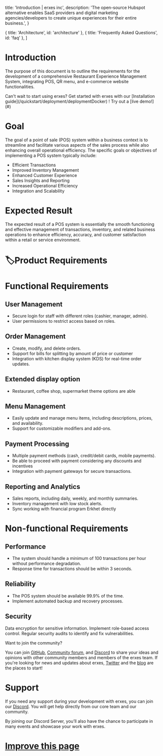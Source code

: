 
  title: 'Introduction | erxes inc',
  description:
    'The open-source Hubspot alternative enables SaaS providers and digital marketing agencies/developers to create unique experiences for their entire business.',
}

  { title: 'Architecture', id: 'architecture' },
  { title: 'Frequently Asked Questions', id: 'faq' },
]

<HeroPattern />

# **Introduction**

The purpose of this document is to outline the requirements for the development of a comprehensive Restaurant Experience Management System, integrating POS, QR menu, and e-commerce website functionalities.

<Note>
  Can't wait to start using erxes? Get started with erxes with our [Installation guide](/quickstart/deployment/deploymentDocker) ! Try out a [live demo!](#)
</Note>


# **Goal**

The goal of a point of sale (POS) system within a business context is to streamline and facilitate various aspects of the sales process while also enhancing overall operational efficiency. The specific goals or objectives of implementing a POS system typically include:

- Efficient Transactions
- Improved Inventory Management
- Enhanced Customer Experience
- Sales Insights and Reporting
- Increased Operational Efficiency
- Integration and Scalability


# **Expected Result**

The expected result of a POS system is essentially the smooth functioning and effective management of transactions, inventory, and related business operations to enhance efficiency, accuracy, and customer satisfaction within a retail or service environment.



# **🏷️Product Requirements**
 

# **Functional Requirements**
 
## **User Management**
- Secure login for staff with different roles (cashier, manager, admin).
- User permissions to restrict access based on roles.

## **Order Management**
- Create, modify, and delete orders.
- Support for bills for splitting by amount of price or customer
- Integration with kitchen display system (KDS) for real-time order updates.

## **Extended display option**
- Restaurant, coffee shop, supermarket theme options are able

## **Menu Management**
- Easily update and manage menu items, including descriptions, prices, and availability.
- Support for customizable modifiers and add-ons.

## **Payment Processing**
- Multiple payment methods (cash, credit/debit cards, mobile payments).
- Be able to proceed with payment considering any discounts and incentives
- Integration with payment gateways for secure transactions.

## **Reporting and Analytics**
- Sales reports, including daily, weekly, and monthly summaries.
- Inventory management with low stock alerts.
- Sync working with financial program Erkhet directly


# **Non-functional Requirements**

## **Performance**
- The system should handle a minimum of 100 transactions per hour without performance degradation.
- Response time for transactions should be within 3 seconds.

## **Reliability**
- The POS system should be available 99.9% of the time.
- Implement automated backup and recovery processes.

## **Security**
Data encryption for sensitive information.
Implement role-based access control.
Regular security audits to identify and fix vulnerabilities.


<Note>
  Want to join the community?

You can join [GitHub](https://github.com/erxes/erxes), [Community forum](https://github.com/erxes/erxes/discussions), and [Discord](https://discord.com/invite/aaGzy3gQK5) to share your ideas and opinions with other community members and members of the erxes team. If you're looking for news and updates about erxes, [Twitter](https://twitter.com/erxesHQ) and the [blog](https://erxes.io/blog) are the places to start!
</Note>

# Support

If you need any support during your development with erxes, you can join our [Discord](https://discord.com/invite/aaGzy3gQK5). You will get help directly from our core team and our community.

By joining our Discord Server, you’ll also have the chance to participate in many events and showcase your work with erxes.



# [Improve this page](https://github.com/erxes/erxes-docs/edit/main/src/app/requirement/pos/page.mdx)
